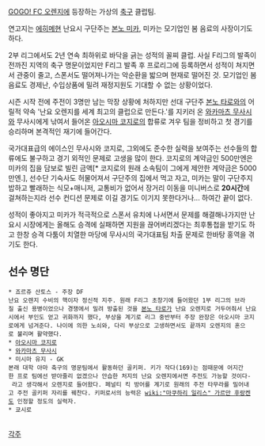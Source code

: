 [[GOGO! FC 오렌지]]에 등장하는 가상의 [[축구]] 클럽팀.

연고지는 [[에히메]]현 난요시 
구단주는 [[본노 미카]], 미카는 모기업인 봄 음료의 사장이기도 하다.

2부 리그에서도 2년 연속 최하위로 바닥을 긁는 성적의 꼴찌 클럽. 사실 F리그의 발족이전까진 지역의 축구 명문이었지만 F리그 발족 후 프로리그에 등록하면서 성적이 쳐지면서 관중이 줄고, 스폰서도 떨어져나가는 악순환을 밟으며 현재로 떨어진 것. 모기업인 봄 음료도 경제난, 수입상품에 밀려 재정지원도 기대할 수 없는 상황이었다.

시즌 시작 전에 주전이 3명만 남는 막장 상황에 처하지만 선대 구단주 [[본노 타로]]와의 어릴적 약속 '난요 오렌지를 세계 최고의 클럽으로 만든다.'를 지키러 온 [[와카마츠 무사시]]와 무사시에게 낚여서 들어온 [[아오시마 코지로]]의 합류로 겨우 팀을 정비하고 첫 경기를 승리하며 본격적인 재기에 들어간다.

국가대표급의 에이스인 무사시와 코지로, 그외에도 준수한 실력을 보여주는 선수들의 합류에도 불구하고 경기 외적인 문제로 고생을 많이 한다. 코지로의 계약금인 500만엔은 미카의 집을 담보로 빌린 금액[* 코지로의 원래 소속팀이 그에게 제안한 계약금은 5000만엔.], 선수단 기숙사도 허물어져서 구단주의 집에서 먹고 자고, 미카는 말이 구단주지 밥하고 빨래하는 식모+매니저, 교통비가 없어서 장거리 이동을 미니버스로 '''20시간'''에 걸쳐하는지라 선수 컨디션 문제로 이길 경기도 이기지 못한다거나... 하여간 끝이 없다.  

성적이 좋아지고 미카가 적극적으로 스폰서 유치에 나서면서 문제를 해결해나가지만 난요시 시장에게는 올해도 승격에 실패하면 지원을 끊어버리겠다는 최후통첩을 받기도 하고 한창 승격 다툼이 치열한 마당에 무사시의 국가대표팀 차출 문제로 한바탕 홍역을 겪기도 한다.




== 선수 명단 ==

 
 * 죠르쥬 산토스 - 주장 DF
 난요 오렌지 수비의 핵이자 정신적 지주. 원래 F리그 초창기에 들어왔던 1부 리그의 브라질 출신 용병이었으나 경쟁에서 밀려 방출된 것을 [[본노 타로]]가 난요 오렌지로 거두어줘서 난요시에서 부인도 얻고 귀화까지 했다, 부상을 계기로 리그 중반부터 주장 완장은 아오시마 코지로에게 넘겨준다. 나이에 의한 노쇠와, 다리 부상으로 고생하면서도 끝까지 오렌지의 혼으로 불리며 활약했다.
 * [[아오시마 코지로]]
 * [[와카마츠 무사시]]
 * 미시마 유지 - GK
 본래 대학 아마 축구의 명문팀에서 활동하던 골키퍼. 키가 작다(169)는 점때문에 어지간한 프로 팀에선 받아줄리 없겠으나 안습한 처지의 난요 오렌지에서면 주전도 가능할 것이다- 라고 생각해서 오렌지로 들어왔다. 페널티 킥 방어를 계기로 원래의 주전 타무라를 밀어내고 주전 골키퍼 자리를 꿰찬다. 키퍼로서의 능력은 [[wiki:"마쿠하리 일리스" 가르만 후랑켄]]도 인정할 정도의 실력자.
 * 쿄시로
 
 

[[각주]]
